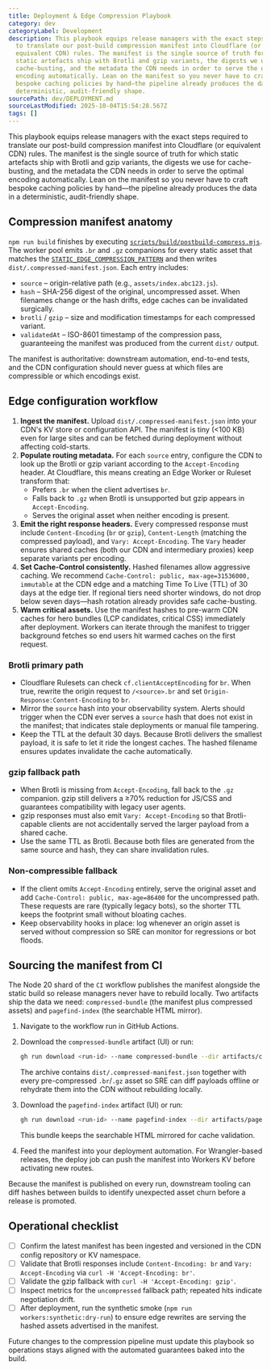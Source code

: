 ```yaml
---
title: Deployment & Edge Compression Playbook
category: dev
categoryLabel: Development
description: This playbook equips release managers with the exact steps required
  to translate our post-build compression manifest into Cloudflare (or
  equivalent CDN) rules. The manifest is the single source of truth for which
  static artefacts ship with Brotli and gzip variants, the digests we use for
  cache-busting, and the metadata the CDN needs in order to serve the optimal
  encoding automatically. Lean on the manifest so you never have to craft
  bespoke caching policies by hand—the pipeline already produces the data in a
  deterministic, audit-friendly shape.
sourcePath: dev/DEPLOYMENT.md
sourceLastModified: 2025-10-04T15:54:28.567Z
tags: []
---
```


This playbook equips release managers with the exact steps required to translate our
post-build compression manifest into Cloudflare (or equivalent CDN) rules. The
manifest is the single source of truth for which static artefacts ship with Brotli
and gzip variants, the digests we use for cache-busting, and the metadata the CDN
needs in order to serve the optimal encoding automatically. Lean on the manifest so
you never have to craft bespoke caching policies by hand—the pipeline already
produces the data in a deterministic, audit-friendly shape.

## Compression manifest anatomy

`npm run build` finishes by executing [`scripts/build/postbuild-compress.mjs`](https://github.com/apotheon-ai/apotheon.ai/blob/main/scripts/build/postbuild-compress.mjs).
The worker pool emits `.br` and `.gz` companions for every static asset that matches
the [`STATIC_EDGE_COMPRESSION_PATTERN`](https://github.com/apotheon-ai/apotheon.ai/blob/main/config/build/compression.mjs) and then
writes `dist/.compressed-manifest.json`. Each entry includes:

- `source` – origin-relative path (e.g., `assets/index.abc123.js`).
- `hash` – SHA-256 digest of the original, uncompressed asset. When filenames change
  or the hash drifts, edge caches can be invalidated surgically.
- `brotli` / `gzip` – size and modification timestamps for each compressed variant.
- `validatedAt` – ISO-8601 timestamp of the compression pass, guaranteeing the
  manifest was produced from the current `dist/` output.

The manifest is authoritative: downstream automation, end-to-end tests, and the CDN
configuration should never guess at which files are compressible or which encodings
exist.

## Edge configuration workflow

1. **Ingest the manifest.** Upload `dist/.compressed-manifest.json` into your CDN's
   KV store or configuration API. The manifest is tiny (&lt;100 KB) even for large
   sites and can be fetched during deployment without affecting cold-starts.
2. **Populate routing metadata.** For each `source` entry, configure the CDN to look
   up the Brotli or gzip variant according to the `Accept-Encoding` header. At
   Cloudflare, this means creating an Edge Worker or Ruleset transform that:
   - Prefers `.br` when the client advertises `br`.
   - Falls back to `.gz` when Brotli is unsupported but gzip appears in
     `Accept-Encoding`.
   - Serves the original asset when neither encoding is present.
3. **Emit the right response headers.** Every compressed response must include
   `Content-Encoding` (`br` or `gzip`), `Content-Length` (matching the compressed
   payload), and `Vary: Accept-Encoding`. The `Vary` header ensures shared caches
   (both our CDN and intermediary proxies) keep separate variants per encoding.
4. **Set Cache-Control consistently.** Hashed filenames allow aggressive caching.
   We recommend `Cache-Control: public, max-age=31536000, immutable` at the CDN edge
   and a matching Time To Live (TTL) of 30 days at the edge tier. If regional tiers
   need shorter windows, do not drop below seven days—hash rotation already provides
   safe cache-busting.
5. **Warm critical assets.** Use the manifest hashes to pre-warm CDN caches for
   hero bundles (LCP candidates, critical CSS) immediately after deployment. Workers
   can iterate through the manifest to trigger background fetches so end users hit
   warmed caches on the first request.

### Brotli primary path

- Cloudflare Rulesets can check `cf.clientAcceptEncoding` for `br`. When true,
  rewrite the origin request to `/<source>.br` and set `Origin-Response:Content-Encoding`
  to `br`.
- Mirror the `source` hash into your observability system. Alerts should trigger when
  the CDN ever serves a `source` hash that does not exist in the manifest; that
  indicates stale deployments or manual file tampering.
- Keep the TTL at the default 30 days. Because Brotli delivers the smallest payload,
  it is safe to let it ride the longest caches. The hashed filename ensures updates
  invalidate the cache automatically.

### gzip fallback path

- When Brotli is missing from `Accept-Encoding`, fall back to the `.gz` companion.
  gzip still delivers a ≥70% reduction for JS/CSS and guarantees compatibility with
  legacy user agents.
- gzip responses must also emit `Vary: Accept-Encoding` so that Brotli-capable
  clients are not accidentally served the larger payload from a shared cache.
- Use the same TTL as Brotli. Because both files are generated from the same source
  and hash, they can share invalidation rules.

### Non-compressible fallback

- If the client omits `Accept-Encoding` entirely, serve the original asset and add
  `Cache-Control: public, max-age=86400` for the uncompressed path. These requests
  are rare (typically legacy bots), so the shorter TTL keeps the footprint small
  without bloating caches.
- Keep observability hooks in place: log whenever an origin asset is served without
  compression so SRE can monitor for regressions or bot floods.

## Sourcing the manifest from CI

The Node 20 shard of the `CI` workflow publishes the manifest alongside the static
build so release managers never have to rebuild locally. Two artifacts ship the
data we need: `compressed-bundle` (the manifest plus compressed assets) and
`pagefind-index` (the searchable HTML mirror).

1. Navigate to the workflow run in GitHub Actions.
2. Download the `compressed-bundle` artifact (UI) or run:

   ```bash
   gh run download <run-id> --name compressed-bundle --dir artifacts/compressed
   ```

   The archive contains `dist/.compressed-manifest.json` together with every
   pre-compressed `.br`/`.gz` asset so SRE can diff payloads offline or rehydrate
   them into the CDN without rebuilding locally.

3. Download the `pagefind-index` artifact (UI) or run:

   ```bash
   gh run download <run-id> --name pagefind-index --dir artifacts/pagefind
   ```

   This bundle keeps the searchable HTML mirrored for cache validation.

4. Feed the manifest into your deployment automation. For Wrangler-based releases,
   the deploy job can push the manifest into Workers KV before activating new
   routes.

Because the manifest is published on every run, downstream tooling can diff hashes
between builds to identify unexpected asset churn before a release is promoted.

## Operational checklist

- [ ] Confirm the latest manifest has been ingested and versioned in the CDN config
      repository or KV namespace.
- [ ] Validate that Brotli responses include `Content-Encoding: br` and
      `Vary: Accept-Encoding` via `curl -H 'Accept-Encoding: br'`.
- [ ] Validate the gzip fallback with `curl -H 'Accept-Encoding: gzip'`.
- [ ] Inspect metrics for the `uncompressed` fallback path; repeated hits indicate
      negotiation drift.
- [ ] After deployment, run the synthetic smoke (`npm run workers:synthetic:dry-run`)
      to ensure edge rewrites are serving the hashed assets advertised in the
      manifest.

Future changes to the compression pipeline must update this playbook so operations
stays aligned with the automated guarantees baked into the build.
